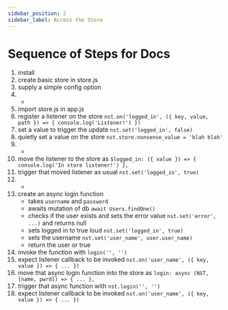 ```yaml
---
sidebar_position: 2
sidebar_label: Access the Store
---
```


# Sequence of Steps for Docs


1. install
1. create basic store in store.js
1. supply a simple config option
1. -
1. import store.js in app.js
1. register a listener on the store `nst.on('logged_in', ({ key, value, path }) => { console.log('Listener!') })`
1. set a value to trigger the update `nst.set('logged_in', false)`
1. quietly set a value on the store `nst.store.nonsense_value = 'blah blah'`
1. -
1. move the listener to the store as `$logged_in: ({ value }) => { console.log('In store listener!') },`
1. trigger that moved listener as usual `nst.set('logged_in', true)`
1. -
1. create an async login function 
    - takes `username` and `password`
    - awaits mutation of db `await Users.findOne()`
    - checks if the user exists and sets the error value `nst.set('error', ...)` and returns null
    - sets logged in to true loud `nst.set('logged_in', true)`
    - sets the username `nst.set('user_name', user.user_name)`
    - return the user or true
1. invoke the function with `login('', '')`
1. expect listener callback to be invoked `nst.on('user_name', ({ key, value }) => { ... })`
1. move that async login function into the store as `login: async (NST, [name, pwrd]) => { ... },`
1. trigger that async function with `nst.login('', '')`
1. expect listener callback to be invoked `nst.on('user_name', ({ key, value }) => { ... })`